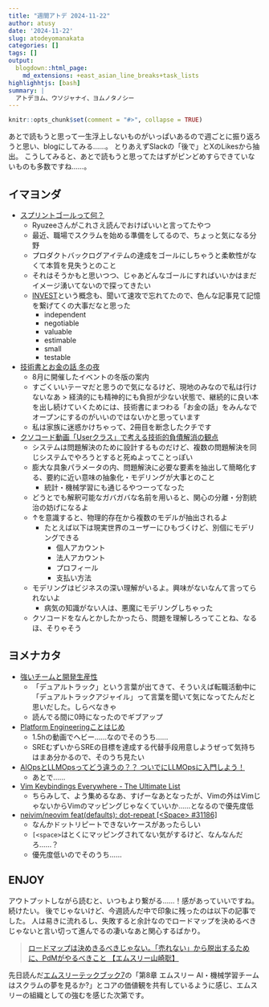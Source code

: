 ```yaml
---
title: "週間アトデ 2024-11-22"
author: atusy
date: '2024-11-22'
slug: atodeyomanakata
categories: []
tags: []
output:
  blogdown::html_page:
    md_extensions: +east_asian_line_breaks+task_lists
highlighhtjs: [bash]
summary: |
  アトデヨム、ウソジャナイ、ヨムノタノシー
---
```


```r
knitr::opts_chunk$set(comment = "#>", collapse = TRUE)
```

あとで読もうと思って一生浮上しないものがいっぱいあるので週ごとに振り返ろうと思い、blogにしてみる……。
とりあえずSlackの「後で」とXのLikesから抽出。
こうしてみると、あとで読もうと思ってたはずがピンどめすらできていないものも多数ですね……。

## イマヨンダ

- [スプリントゴールって何？](https://miholovesq.hatenablog.com/entry/2022/07/29/120418)
    - Ryuzeeさんがこれさえ読んでおけばいいと言ってたやつ
    - 最近、職場でスクラムを始める準備をしてるので、ちょっと気になる分野
    - プロダクトバックログアイテムの達成をゴールにしちゃうと柔軟性がなくて本質を見失うとのこと
    - それはそうかもと思いつつ、じゃあどんなゴールにすればいいかはまだイメージ湧いてないので探ってきたい
    - [INVEST](https://ja.wikipedia.org/wiki/INVEST)という概念も、聞いて速攻で忘れてたので、色んな記事見て記憶を繋げてくの大事だなと思った
      - independent
      - negotiable
      - valuable
      - estimable
      - small
      - testable
- [技術書とお金の話 冬の夜](https://tech-book-cat.connpass.com/event/335843/)
    - 8月に開催したイベントの冬版の案内
    - すごくいいテーマだと思うので気になるけど、現地のみなので私は行けないなあ
      > 経済的にも精神的にも負担が少ない状態で、継続的に良い本を出し続けていくためには、技術書にまつわる「お金の話」をみんなでオープンにするのがいいのではないかと思っています
    - 私は家族に迷惑かけちゃって、2冊目を断念したクチです
- [クソコード動画「Userクラス」で考える技術的負債解消の観点](https://speakerdeck.com/minodriven/kusokododong-hua-userkurasu-dekao-eruji-shu-de-fu-zhai-jie-xiao-falseguan-dian)
    - システムは問題解決のために設計するものだけど、複数の問題解決を同じシステムでやろうとすると死ぬよってことっぽい
    - 膨大な具象パラメータの内、問題解決に必要な要素を抽出して簡略化する、要約に近い意味の抽象化・モデリングが大事とのこと
        - 統計・機械学習にも通じるやつーってなった
    - どうとでも解釈可能なガバガバな名前を用いると、関心の分離・分割統治の妨げになるよ
    - ↑を意識すると、物理的存在から複数のモデルが抽出されるよ
        - たとえば以下は現実世界のユーザーにひもづくけど、別個にモデリングできる
            - 個人アカウント
            - 法人アカウント
            - プロフィール
            - 支払い方法
    - モデリングはビジネスの深い理解がいるよ。興味がないなんて言ってられないよ
        - 病気の知識がない人は、悪魔にモデリングしちゃった
    - クソコードをなんとかしたかったら、問題を理解しろってことね、なるほ、そりゃそう

## ヨメナカタ

- [強いチームと開発生産性](https://speakerdeck.com/onk/2024-11-15-prefer-output-focused-development-team)
    - 「デュアルトラック」という言葉が出てきて、そういえば転職活動中に「デュアルトラックアジャイル」って言葉を聞いて気になってたんだと思いだした。しらべなきゃ
    - 読んでる間に0時になったのでギブアップ
- [Platform Engineeringことはじめ](https://www.youtube.com/watch?v=p-tXNHklVbw)
    - 1.5hの動画でヘビー……なのでそのうち……
    - SREむずいからSREの目標を達成する代替手段用意しようぜって気持ちはまあ分かるので、そのうち見たい
- [AIOpsとLLMOpsってどう違うの？？ ついでにLLMOpsに入門しよう！](https://speakerdeck.com/minorun365/aiopstollmopstutedouwei-uno-tuidenillmopsniru-men-siyou)
    - あとで……
- [Vim Keybindings Everywhere - The Ultimate List](https://github.com/erikw/vim-keybindings-everywhere-the-ultimate-list)
    - ちらみして、よう集めるなあ、すげーなあとなったが、Vimの外はVimじゃないからVimのマッピングじゃなくていいか……となるので優先度低
- [neivim/neovim feat(defaults): dot-repeat \[\<Space\> #31186\]](https://github.com/neovim/neovim/commit/cc6992f1ca443f4da01cb4d57159d4cef37b36b7#diff-bf1f7f26e5d4f1ecac3d75d02b5538eab7128605a09d30b534510084c332e293R4)
    - なんかドットリピートできないケースがあったらしい
    - `[<space>`はとくにマッピングされてない気がするけど、なんなんだろ……？
    - 優先度低いのでそのうち……

## ENJOY

アウトプットしながら読むと、いつもより繋がる……！感があっていいですね。続けたい。
後でじゃないけど、今週読んだ中で印象に残ったのは以下の記事でした。
人は易きに流れるし、失敗すると余計なのでロードマップを決めるべきじゃないと言い切って進んでるの凄いなあと関心するばかり。

> [ロードマップは決めきるべきじゃない。「売れない」から脱出するために、PdMがやるべきこと 【エムスリー山崎聡】](https://levtech.jp/media/article/interview/detail_523/)

先日読んだ[エムスリーテックブック7](https://techbookfest.org/product/g2gqKCQ96newVVkru0YgAm)の「第8章 エムスリー AI・機械学習チームはスクラムの夢を見るか?」とコアの価値観を共有しているように感じ、エムスリーの組織としての強むを感じた次第です。
